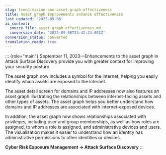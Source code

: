 ```yaml
---
slug: trend-vision-one-asset-graph-effectiveness
title: Asset graph improvements enhance effectiveness
last_updated: '2025-09-08'
ai_context:
  source_file: asset-graph-effectiveness.md
  conversion_date: '2025-09-08T23:42:24.801Z'
conversion_status: converted
translation_ready: true
---
```


::: {role="main"}
September 11, 2023—Enhancements to the asset graph in Attack Surface Discovery provide you with greater context for improving your security posture.

The asset graph now includes a symbol for the internet, helping you easily identify which assets are exposed to the internet.

The asset detail screen for domains and IP addresses now also features an asset graph illustrating the relationships between internet-facing assets and other types of assets. The asset graph helps you better understand how domains and IP addresses are associated with internet-exposed devices.

In addition, the asset graph now shows relationships associated with privileges, including user and group memberships, as well as how roles are assigned, to whom a role is assigned, and administrative devices and users. The visualization makes it easier to understand how an identity has administrative permissions to other identities or devices.

**Cyber Risk Exposure Management → Attack Surface Discovery**
:::

